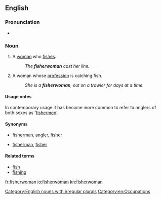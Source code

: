 ==English==

===Pronunciation===
* {{a|UK}} {{IPA|/ˈfɪʃəˌwʊmən/}}

===Noun===
{{en-noun|sg=[[fish]][[-er|er]][[woman]]|pl=fisherwomen}}

# A [[woman]] who [[fish#Verb|fishes]].
#: ''The '''fisherwoman''' cast her line.''
# A woman whose [[profession]] is catching fish.
#: ''She is a '''fisherwoman''', out on a trawler for days at a time.''

====Usage notes====
In contemporary usage it has become more common to refer to anglers of both sexes as '[[fisherman|fishermen]]'.

====Synonyms====
* {{sense|woman who fishes}} [[fisherman]], [[angler]], [[fisher]]
* {{sense|woman whose profession is catching fish}} [[fisherman]], [[fisher]]

====Related terms====
* [[fish]]
* [[fishing]]

[[Category:English nouns with irregular plurals]]
[[Category:en:Occupations]]

[[fr:fisherwoman]]
[[io:fisherwoman]]
[[kn:fisherwoman]]